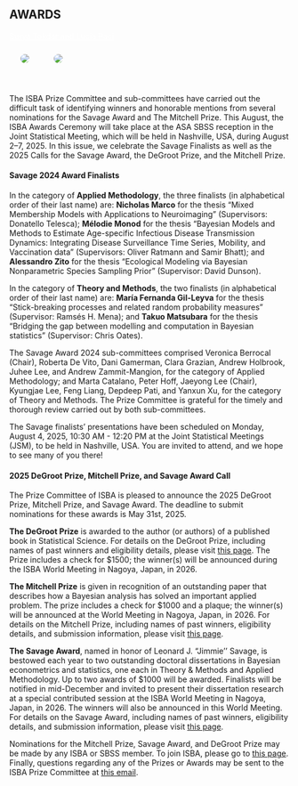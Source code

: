 ::: {.section_bulletin}
# AWARDS {#sec-awards}
[Surya Tokdar and Lucia Paci](mailto: prize-committee@bayesian.org){style="color:white; text-align: center;"}
:::

::: {.column-margin}
![](images/tokdar.png){style="float:center;vertical-align:middle;
margin:10px 20px;border-radius: 10px;max-width: 100%;"}
![](images/paci.jpeg){style="float:center;vertical-align:middle;
margin:10px 20px;border-radius: 10px;max-width: 150%;"}
:::
<br>

:::{.justify}
The ISBA Prize Committee and sub-committees have carried out the difficult task of identifying winners and honorable mentions from several nominations for the Savage Award and The Mitchell Prize. This August, the ISBA Awards Ceremony will take place at the ASA SBSS reception in the Joint Statistical Meeting, which will be held in Nashville, USA, during August 2–7, 2025. In this issue, we celebrate the Savage Finalists as well as the 2025 Calls for the Savage Award, the DeGroot Prize, and the Mitchell Prize. 

#### Savage 2024 Award Finalists

In the category of **Applied Methodology**, the three finalists (in alphabetical order of their last name) are: **Nicholas Marco** for the thesis "Mixed Membership Models with Applications to Neuroimaging" (Supervisors: Donatello Telesca); **Mélodie Monod** for the thesis "Bayesian Models and Methods to Estimate Age-specific Infectious Disease Transmission Dynamics: Integrating Disease Surveillance Time Series, Mobility, and Vaccination data" (Supervisors:  Oliver Ratmann and Samir Bhatt); and **Alessandro Zito** for the thesis "Ecological Modeling via Bayesian Nonparametric Species Sampling Prior" (Supervisor: David Dunson). 

In the category of **Theory and Methods**, the two finalists (in alphabetical order of their last name) are: **María Fernanda Gil-Leyva** for the thesis "Stick-breaking processes and related random probability measures" (Supervisor: Ramsés H. Mena); and **Takuo Matsubara** for the thesis "Bridging the gap between modelling and computation in Bayesian statistics" (Supervisor: Chris Oates).

The Savage Award 2024 sub-committees comprised Veronica Berrocal (Chair), Roberta De Vito, Dani Gamerman, Clara Grazian, Andrew Holbrook, Juhee Lee, and Andrew Zammit-Mangion, for the category of Applied Methodology; and Marta Catalano, 
Peter Hoff, Jaeyong Lee (Chair), Kyungjae Lee, Feng Liang, Depdeep Pati, and Yanxun Xu, for the category of Theory and Methods. The Prize Committee is grateful for the timely and thorough review carried out by both sub-committees.  

The Savage finalists’ presentations have been scheduled on Monday, August 4, 2025, 10:30 AM - 12:20 PM at the Joint Statistical Meetings (JSM), to be held in Nashville, USA. You are invited to attend, and we hope to see many of you there! 

#### 2025 DeGroot Prize, Mitchell Prize, and Savage Award Call
The Prize Committee of ISBA is pleased to announce the 2025 DeGroot Prize, Mitchell Prize, and Savage Award. The deadline to submit nominations for these awards is May 31st, 2025.
 
**The DeGroot Prize** is awarded to the author (or authors) of a published book in Statistical Science. For details on the DeGroot Prize, including names of past winners and eligibility details, please visit [this page](https://bayesian.org/project/degroot-prize/).  The Prize includes a check for $1500; the winner(s) will be announced during the ISBA World Meeting in Nagoya, Japan, in 2026.
 
**The Mitchell Prize** is given in recognition of an outstanding paper that describes how a Bayesian analysis has solved an important applied problem. The prize includes a check for \$1000 and a plaque; the winner(s) will be announced at the World Meeting in Nagoya, Japan, in 2026. For details on the Mitchell Prize, including names of past winners, eligibility details, and submission information, please visit [this page](https://bayesian.org/project/mitchell-prize/).
 
**The Savage Award**, named in honor of Leonard J. "Jimmie'' Savage, is bestowed each year to two outstanding doctoral dissertations in Bayesian econometrics and statistics, one each in Theory \& Methods and Applied Methodology. Up to two awards of \$1000 will be awarded. Finalists will be notified in mid-December and invited to present their dissertation research at a special contributed session at the ISBA World Meeting in Nagoya, Japan, in 2026. The winners will also be announced in this World Meeting. For details on the Savage Award, including names of past winners, eligibility details, and submission information, please visit [this page](https://bayesian.org/project/savage-award/).
 
Nominations for the Mitchell Prize, Savage Award, and DeGroot Prize may be made by any ISBA or SBSS member. To join ISBA, please go to [this page](https://bayesian.org/membership/joinrenew/). Finally, questions regarding any of the Prizes or Awards may be sent to the ISBA Prize Committee at [this email](prize-committee@bayesian.org).
:::


